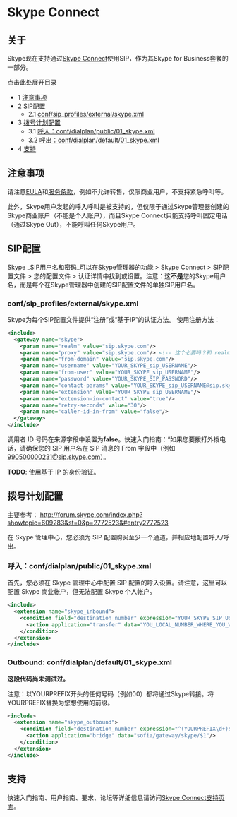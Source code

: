 # Skype Connect

## 关于

Skype现在支持通过[Skype Connect](http://www.skype.com/intl/zh-cn/business/skype-connect/)使用SIP，作为其Skype for Business套餐的一部分。

点击此处展开目录

* 1 [注意事项](#caveats)
* 2 [SIP配置](#sip-profile)  
   * 2.1 [conf/sip\_profiles/external/skype.xml](#confsip_profilesexternalskypexml)
* 3 [拨号计划配置](#dialplan-configuration)  
   * 3.1 [呼入：conf/dialplan/public/01\_skype.xml](#inbound-confdialplanpublic01_skypexml)  
   * 3.2 [呼出：conf/dialplan/default/01\_skype.xml](#outbound-confdialplandefault01_skypexml)
* 4 [支持](#support)

## 注意事项

请注意[EULA](http://www.skype.com/intl/zh-cn/legal/business/eula/)和[服务条款](http://www.skype.com/intl/zh-cn/legal/business/terms/)，例如不允许转售，仅限商业用户，不支持紧急呼叫等。

此外，Skype用户发起的呼入呼叫是被支持的，但仅限于通过Skype管理器创建的Skype商业账户（不能是个人账户），而且Skype Connect只能支持呼叫固定电话（通过Skype Out），不能呼叫任何Skype用户。

## SIP配置

Skype _SIP用户名和密码_可以在Skype管理器的功能 > Skype Connect > SIP配置文件 > 您的配置文件 > 认证详情中找到或设置。注意：这**不是**您的Skype用户名，而是每个在Skype管理器中创建的SIP配置文件的单独SIP用户名。

### conf/sip_profiles/external/skype.xml

Skype为每个SIP配置文件提供“注册”或“基于IP”的认证方法。 使用注册方法：

```xml
<include>
  <gateway name="skype">
    <param name="realm" value="sip.skype.com"/>
    <param name="proxy" value="sip.skype.com"/> <!-- 这个必要吗？和 realm 是一样的 -->
    <param name="from-domain" value="sip.skype.com"/>
    <param name="username" value="YOUR_SKYPE_sip_USERNAME"/>
    <param name="from-user" value="YOUR_SKYPE_sip_USERNAME"/>
    <param name="password" value="YOUR_SKYPE_SIP_PASSWORD"/>
    <param name="contact-params" value="YOUR_SKYPE_sip_USERNAME@sip.skype.com"/>
    <param name="extension" value="YOUR_SKYPE_sip_USERNAME"/>
    <param name="extension-in-contact" value="true"/>
    <param name="retry-seconds" value="30"/>
    <param name="caller-id-in-from" value="false"/>
  </gateway>
</include>
```

调用者 ID 号码在来源字段中设置为**false**。快速入门指南：“如果您要拨打外拨电话，请确保您的 SIP 用户名在 SIP 消息的 From 字段中（例如 [990500000231@sip.skype.com](mailto:990500000231@sip.skype.com)）。

**TODO**: 使用基于 IP 的身份验证。

## 拨号计划配置

主要参考： <http://forum.skype.com/index.php?showtopic=609283&st=0&p=2772523&#entry2772523>

在 Skype 管理中心，您必须为 SIP 配置购买至少一个通道，并相应地配置呼入/呼出。

### 呼入：conf/dialplan/public/01_skype.xml

首先，您必须在 Skype 管理中心中配置 SIP 配置的呼入设置。请注意，这里可以配置 Skype 商业帐户，但无法配置 Skype 个人帐户。

```xml
<include>
  <extension name="skype_inbound">
    <condition field="destination_number" expression="YOUR_SKYPE_SIP_USERNAME">
      <action application="transfer" data="YOU_LOCAL_NUMBER_WHERE_YOU_Want_TRANSFER_SKYPE_CALL XML default"/>
    </condition>
  </extension>
</include>
```

### Outbound: conf/dialplan/default/01_skype.xml

**这段代码尚未测试过。**

注意：以YOURPREFIX开头的任何号码（例如00）都将通过Skype转接。将YOURPREFIX替换为您想使用的前缀。

```xml
<include>
  <extension name="skype_outbound">
    <condition field="destination_number" expression="^(YOURPREFIX\d+)$">
      <action application="bridge" data="sofia/gateway/skype/$1"/>
    </condition>
  </extension>
</include>
```

## 支持

快速入门指南、用户指南、要求、论坛等详细信息请访问[Skype Connect支持页面](https://support.skype.com/en/faq/FA10549/what-is-skype-connect-and-how-does-it-work)。